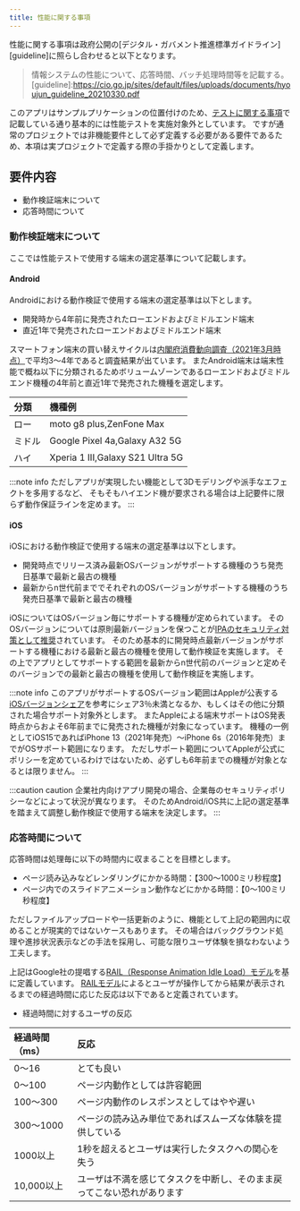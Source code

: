 ```yaml
---
title: 性能に関する事項
---
```


性能に関する事項は政府公開の[デジタル・ガバメント推進標準ガイドライン][guideline]に照らし合わせると以下となります。
>情報システムの性能について、応答時間、バッチ処理時間等を記載する。
[guideline]:<https://cio.go.jp/sites/default/files/uploads/documents/hyoujun_guideline_20210330.pdf>

このアプリはサンプルプリケーションの位置付けのため、[テストに関する事項][test]で記載している通り基本的には性能テストを実施対象外としています。
ですが通常のプロジェクトでは非機能要件として必ず定義する必要がある要件であるため、本項は実プロジェクトで定義する際の手掛かりとして定義します。

[test]:test-outline.mdx

## 要件内容

- 動作検証端末について
- 応答時間について

### 動作検証端末について

ここでは性能テストで使用する端末の選定基準について記載します。

#### Android

Androidにおける動作検証で使用する端末の選定基準は以下とします。

  - 開発時から4年前に発売されたローエンドおよびミドルエンド端末
  - 直近1年で発売されたローエンドおよびミドルエンド端末

スマートフォン端末の買い替えサイクルは[内閣府消費動向調査（2021年3月時点）][search]で平均3〜4年であると調査結果が出ています。
またAndroid端末は端末性能で概ね以下に分類されるためボリュームゾーンであるローエンドおよびミドルエンド機種の4年前と直近1年で発売された機種を選定します。

| 分類              |機種例|
|:-----------------|:-----------------|
|ロー|moto g8 plus,ZenFone Max|
|ミドル|Google Pixel 4a,Galaxy A32 5G|
|ハイ|Xperia 1 III,Galaxy S21 Ultra 5G|

[search]:https://www.esri.cao.go.jp/jp/stat/shouhi/honbun202103.pdf

:::note info
ただしアプリが実現したい機能として3Dモデリングや派手なエフェクトを多用するなど、
そもそもハイエンド機が要求される場合は上記要件に限らず動作保証ラインを定めます。
:::

#### iOS

iOSにおける動作検証で使用する端末の選定基準は以下とします。

 - 開発時点でリリース済み最新OSバージョンがサポートする機種のうち発売日基準で最新と最古の機種
 - 最新からn世代前まででそれぞれのOSバージョンがサポートする機種のうち発売日基準で最新と最古の機種

iOSについてはOSバージョン毎にサポートする機種が定められています。
そのOSバージョンについては原則最新バージョンを保つことが[IPAのセキュリティ対策として推奨][ipasecurity]されています。
そのため基本的に開発時点最新バージョンがサポートする機種における最新と最古の機種を使用して動作検証を実施します。
その上でアプリとしてサポートする範囲を最新からn世代前のバージョンと定めそのバージョンでの最新と最古の機種を使用して動作検証を実施します。

:::note info
このアプリがサポートするOSバージョン範囲はAppleが公表する[iOSバージョンシェア][vershare]を参考にシェア3％未満となるか、もしくはその他に分類された場合サポート対象外とします。
またAppleによる端末サポートはOS発表時点からおよそ6年前までに発売された機種が対象になっています。
機種の一例としてiOS15であればiPhone 13（2021年発売）〜iPhone 6s（2016年発売）までがOSサポート範囲になります。
ただしサポート範囲についてAppleが公式にポリシーを定めているわけではないため、必ずしも6年前までの機種が対象となるとは限りません。
:::

[ipasecurity]:https://www.ipa.go.jp/security/measures/everyday.html
[vershare]:https://developer.apple.com/support/app-store/

:::caution caution
企業社内向けアプリ開発の場合、企業毎のセキュリティポリシーなどによって状況が異なります。
そのためAndroid/iOS共に上記の選定基準を踏まえて調整し動作検証で使用する端末を決定します。
:::

### 応答時間について

応答時間は処理毎に以下の時間内に収まることを目標とします。

  - ページ読み込みなどレンダリングにかかる時間：【300～1000ミリ秒程度】
  - ページ内でのスライドアニメーション動作などにかかる時間：【0～100ミリ秒程度】

ただしファイルアップロードや一括更新のように、機能として上記の範囲内に収めることが現実的ではないケースもあります。
その場合はバックグラウンド処理や進捗状況表示などの手法を採用し、可能な限りユーザ体験を損なわないよう工夫します。

上記はGoogle社の提唱する[RAIL（Response Animation Idle Load）モデル][model]を基に定義しています。
[RAILモデル][model]によるとユーザが操作してから結果が表示されるまでの経過時間に応じた反応は以下であると定義されています。

[model]:<https://web.dev/rail/>

- 経過時間に対するユーザの反応

| 経過時間（ms）     |反応|
|:-----------------|:-----------------|
|0～16| とても良い|
|0～100| ページ内動作としては許容範囲|
|100～300| ページ内動作のレスポンスとしてはやや遅い|
|300～1000| ページの読み込み単位であればスムーズな体験を提供している|
|1000以上| 1秒を超えるとユーザは実行したタスクへの関心を失う|
|10,000以上| ユーザは不満を感じてタスクを中断し、そのまま戻ってこない恐れがあります|
